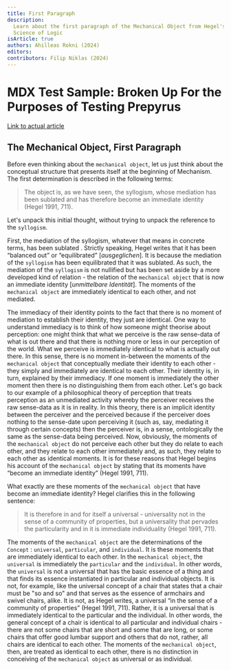 ```yaml
---
title: First Paragraph
description:
  Learn about the first paragraph of the Mechanical Object from Hegel's
  Science of Logic
isArticle: true
authors: Ahilleas Rokni (2024)
editors:
contributors: Filip Niklas (2024)
---
```


# MDX Test Sample: Broken Up For the Purposes of Testing Prepyrus

[Link to actual article](https://github.com/systemphil/sphil/blob/main/src/pages/hegel/reference/mechanical-object/first-paragraph.mdx)

## The Mechanical Object, First Paragraph

Before even thinking about the `mechanical object`, let us just think about the
conceptual structure that presents itself at the beginning of Mechanism. The
first determination is described in the following terms:

> The object is, as we have seen, the syllogism, whose mediation has been
> sublated and has therefore become an immediate identity (Hegel 1991, 711).

Let's unpack this initial thought, without trying to unpack the reference to the
`syllogism`.

First, the mediation of the syllogism, whatever that means in concrete terms,
has been sublated . Strictly speaking, Hegel writes that it has been “balanced
out” or “equilibrated” [*ausgeglichen*]. It is because the mediation of the
`syllogism` has been equilibrated that it was sublated. As such, the mediation
of the `syllogism` is not nullified but has been set aside by a more developed
kind of relation - the relation of the `mechanical object` that is now an
immediate identity [*unmittelbare Identität*]. The moments of the `mechanical object`
are immediately identical to each other, and not mediated.

The immediacy of their identity points to the fact that there is no moment of
mediation to establish their identity, they just are identical. One way to
understand immediacy is to think of how someone might theorise about perception:
one might think that what we perceive is the raw sense-data of what is out there
and that there is nothing more or less in our perception of the world. What we
perceive is immediately identical to what is actually out there. In this sense,
there is no moment in-between the moments of the `mechanical object` that
conceptually mediate their identity to each other - they simply and immediately
are identical to each other. Their identity is, in turn, explained by their
immediacy. If one moment is immediately the other moment then there is no
distinguishing them from each other. Let's go back to our example of a
philosophical theory of perception that treats perception as an unmediated
activity whereby the perceiver receives the raw sense-data as it is in reality.
In this theory, there is an implicit identity between the perceiver and the
perceived because if the perceiver does nothing to the sense-date upon
perceiving it (such as, say, mediating it through certain concepts) then the
perceiver is, in a sense, ontologically the same as the sense-data being
perceived. Now, obviously, the moments of the `mechanical object` do not
perceive each other but they do relate to each other, and they relate to each
other immediately and, as such, they relate to each other as identical moments.
It is for these reasons that Hegel begins his account of the `mechanical object`
by stating that its moments have “become an immediate identity” (Hegel 1991,
711).

What exactly are these moments of the `mechanical object` that have become an
immediate identity? Hegel clarifies this in the following sentence:

> It is therefore in and for itself a universal - universality not in the sense
> of a community of properties, but a universality that pervades the
> particularity and in it is immediate individuality (Hegel 1991, 711).

The moments of the `mechanical object` are the determinations of the `Concept` :
`universal`, `particular`, and `individual`. It is these moments that are
immediately identical to each other. In the `mechanical object`, the `universal`
is immediately the `particular` and the `individual`. In other words, the
`universal` is not a universal that has the basic essence of a thing and that
finds its essence instantiated in particular and individual objects. It is not,
for example, like the universal concept of a chair that states that a chair must
be "so and so" and that serves as the essence of armchairs and swivel chairs,
alike. It is not, as Hegel writes, a universal “in the sense of a community of
properties” (Hegel 1991, 711). Rather, it is a universal that is immediately
identical to the particular and the individual. In other words, the general
concept of a chair is identical to all particular and individual chairs - there
are not some chairs that are short and some that are long, or some chairs that
offer good lumbar support and others that do not, rather, all chairs are
identical to each other. The moments of the `mechanical object`, then, are
treated as identical to each other, there is no distinction in conceiving of the
`mechanical object` as universal or as individual.
